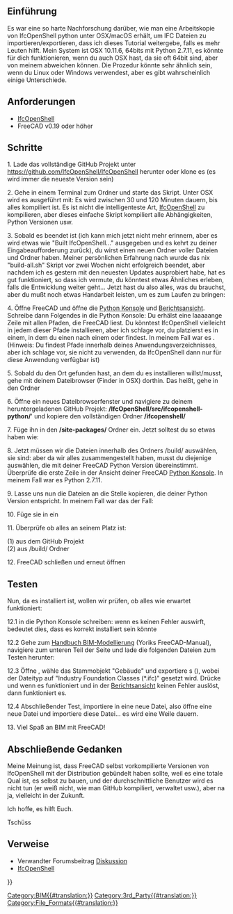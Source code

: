 <languages/>
{{TutorialInfo/de
|Topic=Arbeitsbereich BIM
|Level=Fortgeschritten
|Time=120 Minuten
|Author=Pablo Gil
|FCVersion=0.19.x
|Files=
}}

== Einführung ==
Es war eine so harte Nachforschung darüber, wie man eine Arbeitskopie von IfcOpenShell python unter OSX/macOS erhält, um IFC Dateien zu importieren/exportieren, dass ich dieses Tutorial weitergebe, falls es mehr Leuten hilft.
Mein System ist OSX 10.11.6, 64bits mit Python 2.7.11, es könnte für dich funktionieren, wenn du auch OSX hast, da sie oft 64bit sind, aber von meinem abweichen können. Die Prozedur könnte sehr ähnlich sein, wenn du Linux oder Windows verwendest, aber es gibt wahrscheinlich einige Unterschiede.

<span id="Requirements"></span>
== Anforderungen ==

* [[IfcOpenShell/de|IfcOpenShell]]
* FreeCAD v0.19 oder höher

== Schritte ==
1. Lade das vollständige GitHub Projekt unter https://github.com/IfcOpenShell/IfcOpenShell herunter oder klone es (es wird immer die neueste Version sein)
: {{incode|git Klon https://github.com/IfcOpenShell/IfcOpenShell}}

2. Gehe in einem Terminal zum Ordner {{FileName|/nix/}} und starte das Skript. Unter OSX wird es ausgeführt mit:
{{Code|code=
cd nix/
./build-all.sh
}}
Es wird zwischen 30 und 120 Minuten dauern, bis alles kompiliert ist. Es ist nicht die intelligenteste Art, [[IfcOpenShell/de|IfcOpenShell]] zu kompilieren, aber dieses einfache Skript kompiliert alle Abhängigkeiten, Python Versionen usw.

3. Sobald es beendet ist (ich kann mich jetzt nicht mehr erinnern, aber es wird etwas wie "Built IfcOpenShell..." ausgegeben und es kehrt zu deiner Eingabeaufforderung zurück), du wirst einen neuen Ordner {{{FileName|/IfcOpenShell/build/}}} voller Dateien und Ordner haben. Meiner persönlichen Erfahrung nach wurde das nix "build-all.sh" Skript vor zwei Wochen nicht erfolgreich beendet, aber nachdem ich es gestern mit den neuesten Updates ausprobiert habe, hat es gut funktioniert, so dass ich vermute, du könntest etwas Ähnliches erleben, falls die Entwicklung weiter geht...
Jetzt hast du also alles, was du brauchst, aber du mußt noch etwas Handarbeit leisten, um es zum Laufen zu bringen:

4. Öffne FreeCAD und öffne die [[Python console/de|Python Konsole]] und [[Report view/de|Berichtsansicht]]. Schreibe dann Folgendes in die Python Konsole:
{{Code|code=
import sys
print sys.path
}}
Du erhälst eine laaaaange Zeile mit allen Pfaden, die FreeCAD liest. Du könntest IfcOpenShell vielleicht in jedem dieser Pfade installieren, aber ich schlage vor, du platzierst es in einem, in dem du einen {{FileName|/site-packages/}} nach einem {{FileName|/Python/}}  oder {{FileName|/python-something/}} findest. In meinem Fall war es {{FileName|/Library/Python/2.7/site-packages}}. (Hinweis: Du findest Pfade innerhalb deines Anwendungsverzeichnisses, aber ich schlage vor, sie nicht zu verwenden, da IfcOpenShell dann nur für diese Anwendung verfügbar ist)

5. Sobald du den Ort gefunden hast, an dem du es installieren willst/musst, gehe mit deinem Dateibrowser (Finder in OSX) dorthin. Das heißt, gehe in den Ordner {{FileName|/site-packages/}}
: {{incode|cd site-packages/}} 

6. Öffne ein neues Dateibrowserfenster und navigiere zu deinem heruntergeladenen GitHub Projekt: '''/IfcOpenShell/src/ifcopenshell-python/'''' und kopiere den vollständigen Ordner '''/ifcopenshell/'''

7. Füge ihn in den '''/site-packages/''' Ordner ein. Jetzt solltest du so etwas haben wie:
{{Code|code=
/site-packages/ifcopenshell/__init__.py
/site-packages/ifcopenshell/entity_instance.py
/site-packages/ifcopenshell/file.py
/site-packages/ifcopenshell/geom/app.py
/site-packages/ifcopenshell/geom/main.py
/site-packages/ifcopenshell/geom/occ_utils.py
/site-packages/ifcopenshell/geom/__init__.py
/site-packages/ifcopenshell/guid.py
}}

8. Jetzt müssen wir die Dateien innerhalb des Ordners /build/ auswählen, sie sind:
{{Code|code=
_ifcopenshell_wrapper.so
ifcopenshell_wrapper.py
}}
aber da wir alles zusammengestellt haben, musst du diejenige auswählen, die mit deiner FreeCAD Python Version übereinstimmt. Überprüfe die erste Zeile in der Ansicht deiner FreeCAD [[Python console/de| Python Konsole]]. In meinem Fall war es Python 2.7.11.

9. Lasse uns nun die Dateien an die Stelle kopieren, die deiner Python Version entspricht. In meinem Fall war das der Fall:
{{Code|code=
/IfcOpenShell/build/Darwin/x86_64/build/ifcopenshell/[b]python-2.7[/b].10/ifcwrap/
}}

10. Füge sie in {{FileName|/site-packages/ifcopenshell/}} ein

11. Überprüfe ob alles an seinem Platz ist:
{{Code|code=
/site-packages/ifcopenshell/__init__.py                  (1)
/site-packages/ifcopenshell/entity_instance.py           (1)
/site-packages/ifcopenshell/_ifcopenshell_wrapper.so     (2)
/site-packages/ifcopenshell/file.py                      (1)
/site-packages/ifcopenshell/geom/__init__.py             (1)
/site-packages/ifcopenshell/geom/app.py                  (1)
/site-packages/ifcopenshell/geom/main.py                 (1)
/site-packages/ifcopenshell/geom/occ_utils.py            (1)
/site-packages/ifcopenshell/guid.py                      (1)
/site-packages/ifcopenshell/ifcopenshell_wrapper.py      (2)
}}

(1) aus dem GitHub Projekt <br />
(2) aus /build/ Ordner


12. FreeCAD schließen und erneut öffnen

== Testen ==
Nun, da es installiert ist, wollen wir prüfen, ob alles wie erwartet funktioniert:

12.1 in die Python Konsole schreiben:
{{Code|code=
import ifcopenshell
from ifcopenshell import geom
}}
wenn es keinen Fehler auswirft, bedeutet dies, dass es korrekt installiert sein könnte

12.2 Gehe zum [[Manual:BIM_modeling/de|Handbuch BIM-Modellierung]] (Yoriks FreeCAD-Manual), navigiere zum unteren Teil der Seite und lade die folgenden Dateien zum Testen herunter:
{{Code|code=
house.FCStd
house.ifc
}}

12.3 Öffne {{FileName|house.FCStd}}, wähle das Stammobjekt "Gebäude" und exportiere s ({{MenuCommand|Datei → Export}}), wobei der Dateityp auf "Industry Foundation Classes (*.ifc)" gesetzt wird. Drücke {{Button|Save}} und wenn es funktioniert und in der [[Report view/de|Berichtsansicht]] keinen Fehler auslöst, dann funktioniert es.

12.4 Abschließender Test, importiere {{FileName|house.ifc}} in eine neue Datei, also öffne eine neue Datei und importiere diese Datei... es wird eine Weile dauern.

13. Viel Spaß an BIM mit FreeCAD!

== Abschließende Gedanken ==
Meine Meinung ist, dass FreeCAD selbst vorkompilierte Versionen von IfcOpenShell mit der Distribution gebündelt haben sollte, weil es eine totale Qual ist, es selbst zu bauen, und der durchschnittliche Benutzer wird es nicht tun (er weiß nicht, wie man GitHub kompiliert, verwaltet usw.), aber na ja, vielleicht in der Zukunft.

Ich hoffe, es hilft Euch.

Tschüss

<span id="Links"></span>
==Verweise==

* Verwandter Forumsbeitrag [http://forum.freecadweb.org/viewtopic.php?f=23&t=17536 Diskussion]
* [[IfcOpenShell/de|IfcOpenShell]]


{{Userdocnavi{{#translation:}}}}
[[Category:BIM{{#translation:}}]]
[[Category:3rd_Party{{#translation:}}]]
[[Category:File_Formats{{#translation:}}]]